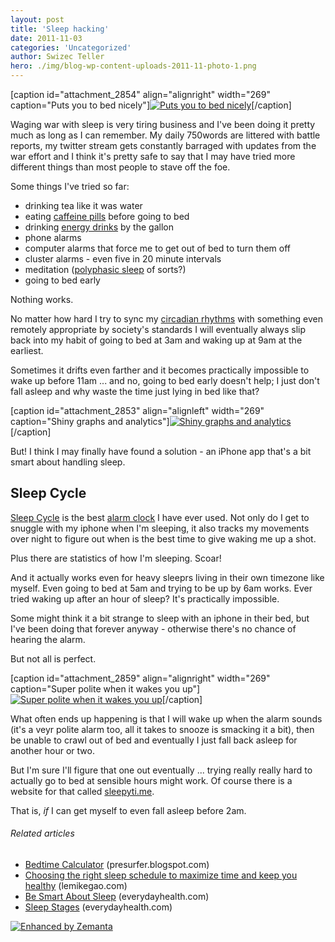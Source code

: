 ```yaml
---
layout: post
title: 'Sleep hacking'
date: 2011-11-03
categories: 'Uncategorized'
author: Swizec Teller
hero: ./img/blog-wp-content-uploads-2011-11-photo-1.png
---
```

\[caption id="attachment_2854" align="alignright" width="269" caption="Puts you to bed nicely"][![](http://swizec.com/blog/wp-content/uploads/2011/11/photo-1.png "Puts you to bed nicely")](./img/blog-wp-content-uploads-2011-11-photo-1.png)\[/caption]



Waging war with sleep is very tiring business and I've been doing it pretty much as long as I can remember. My daily 750words are littered with battle reports, my twitter stream gets constantly barraged with updates from the war effort and I think it's pretty safe to say that I may have tried more different things than most people to stave off the foe.



Some things I've tried so far:

- drinking tea like it was water
- eating [caffeine pills](http://en.wikipedia.org/wiki/Caffeine_tablets "Caffeine tablets") before going to bed
- drinking [energy drinks](http://en.wikipedia.org/wiki/Energy_drink "Energy drink") by the gallon
- phone alarms
- computer alarms that force me to get out of bed to turn them off
- cluster alarms - even five in 20 minute intervals
- meditation ([polyphasic sleep](http://en.wikipedia.org/wiki/Polyphasic_sleep "Polyphasic sleep") of sorts?)
- going to bed early

Nothing works.



No matter how hard I try to sync my [circadian rhythms](http://en.wikipedia.org/wiki/Circadian_rhythm "Circadian rhythm") with something even remotely appropriate by society's standards I will eventually always slip back into my habit of going to bed at 3am and waking up at 9am at the earliest.



Sometimes it drifts even farther and it becomes practically impossible to wake up before 11am ... and no, going to bed early doesn't help; I just don't fall asleep and why waste the time just lying in bed like that?



\[caption id="attachment_2853" align="alignleft" width="269" caption="Shiny graphs and analytics"][![](http://swizec.com/blog/wp-content/uploads/2011/11/photo.png "Shiny graphs and analytics")](./img/blog-wp-content-uploads-2011-11-photo.png)\[/caption]



But! I think I may finally have found a solution - an iPhone app that's a bit smart about handling sleep.

## Sleep Cycle

[Sleep Cycle](http://www.mdlabs.se/sleepcycle/) is the best [alarm clock](http://en.wikipedia.org/wiki/Alarm_clock "Alarm clock") I have ever used. Not only do I get to snuggle with my iphone when I'm sleeping, it also tracks my movements over night to figure out when is the best time to give waking me up a shot.



Plus there are statistics of how I'm sleeping. Scoar!



And it actually works even for heavy sleeprs living in their own timezone like myself. Even going to bed at 5am and trying to be up by 6am works. Ever tried waking up after an hour of sleep? It's practically impossible.



Some might think it a bit strange to sleep with an iphone in their bed, but I've been doing that forever anyway - otherwise there's no chance of hearing the alarm.



But not all is perfect.



\[caption id="attachment_2859" align="alignright" width="269" caption="Super polite when it wakes you up"][![](http://swizec.com/blog/wp-content/uploads/2011/11/photo-2.png "Super polite when it wakes you up")](./img/blog-wp-content-uploads-2011-11-photo-2.png)\[/caption]



What often ends up happening is that I will wake up when the alarm sounds (it's a veyr polite alarm too, all it takes to snooze is smacking it a bit), then be unable to crawl out of bed and eventually I just fall back asleep for another hour or two.



But I'm sure I'll figure that one out eventually ... trying really really hard to actually go to bed at sensible hours might work. Of course there is a website for that called [sleepyti.me](http://sleepyti.me).



That is, _if_ I can get myself to even fall asleep before 2am.

###### Related articles

- [Bedtime Calculator](http://presurfer.blogspot.com/2011/10/bedtime-calculator.html) (presurfer.blogspot.com)
- [Choosing the right sleep schedule to maximize time and keep you healthy](http://lemikegao.com/startup-sleep-setting-up-a-sleep-schedule-to-19349) (lemikegao.com)
- [Be Smart About Sleep](http://www.everydayhealth.com/sleep/101/be-a-smart-sleeper.aspx) (everydayhealth.com)
- [Sleep Stages](http://www.everydayhealth.com/sleep/101/stages-of-sleep.aspx) (everydayhealth.com)

[![Enhanced by Zemanta](http://img.zemanta.com/zemified_e.png?x-id=0cdf25fb-aeff-4d02-b3bf-b42f97da63c8)](http://www.zemanta.com/ "Enhanced by Zemanta")